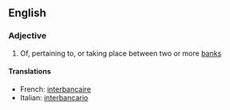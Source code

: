 ==English==

===Adjective===
{{en-adj|-}}

# Of, pertaining to, or taking place between two or more [[bank]]s

====Translations====
{{trans-top|of, pertaining to, or taking place between two or more banks}}
*French: [[interbancaire]]
*Italian: [[interbancario]]
{{trans-mid}}
{{trans-bottom}}